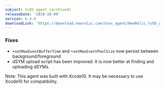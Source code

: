 ```yaml
---
subject: tvOS agent (archived)
releaseDate: '2018-10-09'
version: 6.4.0
downloadLink: 'https://download.newrelic.com/tvos_agent/NewRelic_tvOS_Agent_6.4.0.zip'
---
```


### Fixes

* `+setMaxEventBufferTime` and `+setMaxEventPoolSize` now persist between background/foreground
* dSYM upload script has been improved. It is now better at finding and uploading dSYMs.

Note: This agent was built with Xcode10. It may be necessary to use Xcode10 for compatibility.
